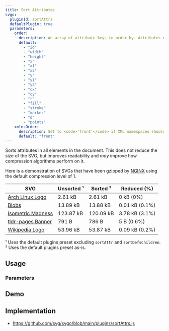 ```yaml
---
title: Sort Attributes
svgo:
  pluginId: sortAttrs
  defaultPlugin: true
  parameters:
    order:
      description: An array of attribute keys to order by. Attributes not found in the array are sorted alphabetically.
      default:
        - "id"
        - "width"
        - "height"
        - "x"
        - "x1"
        - "x2"
        - "y"
        - "y1"
        - "y2"
        - "cx"
        - "cy"
        - "r"
        - "fill"
        - "stroke"
        - "marker"
        - "d"
        - "points"
    xmlnsOrder:
      description: Set to <code>'front'</code> if XML namespaces should be placed infront of all other attributes.
      default: "front"
---
```


Sorts attributes in all elements in the document. This does not reduce the size of the SVG, but improves readability and _may_ improve how compression algorithms perform on it.

Here is a demonstration of SVGs that have been gzipped by [NGINX](https://nginx.org/en/docs/http/ngx_http_gzip_module.html) using the default compression level of 1.

| SVG | Unsorted ¹ | Sorted ² | Reduced (%) |
|---|---|---|---|
| [Arch Linux Logo](https://archlinux.org/art/) | 2.61 kB | 2.61 kB | 0 kB (0%) |
| [Blobs](https://gitlab.gnome.org/GNOME/gnome-backgrounds/-/blob/main/backgrounds/blobs-d.svg) | 13.89 kB | 13.88 kB | 0.01 kB (0.1%) |
| [Isometric Madness](https://inkscape.org/~Denis_Kuznetsky/%E2%98%85isometric-madness) | 123.87 kB | 120.09 kB | 3.78 kB (3.1%) |
| [tldr-pages Banner](https://github.com/tldr-pages/tldr/blob/main/images/banner.svg) | 791 B | 786 B | 5 B (0.6%) |
| [Wikipedia Logo](https://en.wikipedia.org/wiki/File:Wikipedia-logo-v2.svg) | 53.96 kB | 53.87 kB | 0.09 kB (0.2%) |

¹ Uses the default plugins preset excluding `sortAttr` and `sortDefsChildren`.  
² Uses the default plugins preset as-is.

## Usage

<PluginUsage/>

### Parameters

<PluginParams/>

## Demo

<PluginDemo/>

## Implementation

* https://github.com/svg/svgo/blob/main/plugins/sortAttrs.js
